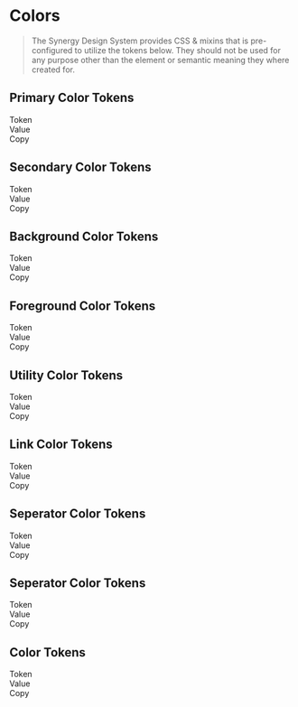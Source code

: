 
<Meta title="Synergy Design System/Developer Docs/Tokens/Color"/>

# Colors

> The Synergy Design System provides CSS & mixins that is pre-configured to utilize the tokens below. They should not be used for any purpose other than the element or semantic meaning they where created for.

## Primary Color Tokens

<div className="table token margin-top">
  <div>
    <div>Token</div>
    <div>Value</div>
    <div>Copy</div>
  </div>
  <TokenList tokens={theme.semantic.color.primary} prefix="--sds-semantic-color-primary"></TokenList>
</div>

## Secondary Color Tokens

<div className="table token margin-top">
  <div>
    <div>Token</div>
    <div>Value</div>
    <div>Copy</div>
  </div>
  <TokenList tokens={theme.semantic.color.secondary} prefix="--sds-semantic-color-secondary"></TokenList>
</div>

## Background Color Tokens

<div className="table token margin-top">
  <div>
    <div>Token</div>
    <div>Value</div>
    <div>Copy</div>
  </div>
  <TokenList tokens={theme.semantic.color.background} prefix="--sds-semantic-color-background"></TokenList>
</div>

## Foreground Color Tokens

<div className="table token margin-top">
  <div>
    <div>Token</div>
    <div>Value</div>
    <div>Copy</div>
  </div>
  <TokenList tokens={theme.semantic.color.foreground} prefix="--sds-semantic-color-foreground"></TokenList>
</div>

## Utility Color Tokens

<div className="table token margin-top">
  <div>
    <div>Token</div>
    <div>Value</div>
    <div>Copy</div>
  </div>
  <TokenRow k="default" value={theme.semantic.color.success.default} prefix="--sds-semantic-color-success-default"></TokenRow>
  <TokenRow k="default" value={theme.semantic.color.error.default} prefix="--sds-semantic-color-error-default"></TokenRow>
  <TokenRow k="default" value={theme.semantic.color.warning.default} prefix="--sds-semantic-color-warning-default"></TokenRow>
  <TokenRow k="default" value={theme.semantic.color.informative.default} prefix="--sds-semantic-color-informative-default"></TokenRow>
</div>

## Link Color Tokens

<div className="table token margin-top">
  <div>
    <div>Token</div>
    <div>Value</div>
    <div>Copy</div>
  </div>
  <TokenList tokens={theme.semantic.color.link} prefix="--sds-semantic-color-link"></TokenList>
</div>

## Seperator Color Tokens

<div className="table token margin-top">
  <div>
    <div>Token</div>
    <div>Value</div>
    <div>Copy</div>
  </div>
  <TokenList tokens={theme.semantic.color.seperator} prefix="--sds-semantic-color-seperator"></TokenList>
</div>

## Seperator Color Tokens

<div className="table token margin-top">
  <div>
    <div>Token</div>
    <div>Value</div>
    <div>Copy</div>
  </div>
  <TokenList tokens={theme.semantic.color.seperator} prefix="--sds-semantic-color-seperator"></TokenList>
</div>

## Color Tokens

<div className="table token margin-top">
  <div>
    <div>Token</div>
    <div>Value</div>
    <div>Copy</div>
  </div>
  <TokenList tokens={theme.theme.color} prefix="--sds-theme-color"></TokenList>
</div>
